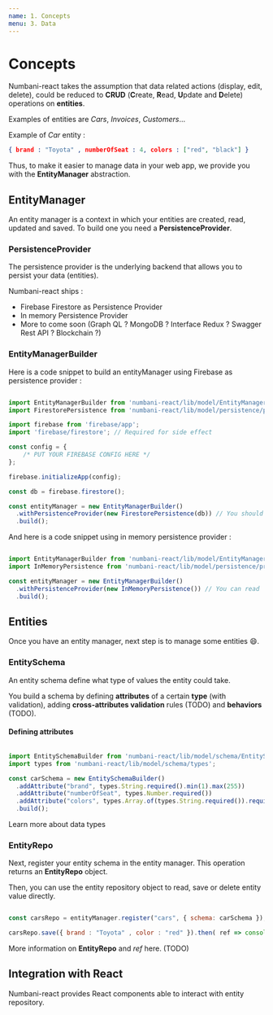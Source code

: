 ```yaml
---
name: 1. Concepts
menu: 3. Data
---
```



# Concepts

Numbani-react takes the assumption that data related actions (display, edit, delete), could be reduced to **CRUD** (**C**reate, **R**ead, **U**pdate and **D**elete) operations on **entities**.

Examples of entities are *Cars*, *Invoices*, *Customers*...

Example of *Car* entity :
```json
{ brand : "Toyota" , numberOfSeat : 4, colors : ["red", "black"] }
```
Thus, to make it easier to manage data in your web app, we provide you with the **EntityManager** abstraction.

## EntityManager

An entity manager is a context in which your entities are created, read, updated and saved. To build one you need a **PersistenceProvider**.

### PersistenceProvider

The persistence provider is the underlying backend that allows you to persist your data (entities).

Numbani-react ships :

- <Link to="/data-provider-firestore">Firebase Firestore as Persistence Provider</Link>
- In memory Persistence Provider
- More to come soon (Graph QL ? MongoDB ? Interface Redux ? Swagger Rest API ? Blockchain ?)


### EntityManagerBuilder

Here is a code snippet to build an entityManager using Firebase as persistence provider :

```javascript

import EntityManagerBuilder from 'numbani-react/lib/model/EntityManagerBuilder';
import FirestorePersistence from 'numbani-react/lib/model/persistence/provider/Firestore';

import firebase from 'firebase/app';
import 'firebase/firestore'; // Required for side effect

const config = {
    /* PUT YOUR FIREBASE CONFIG HERE */
};

firebase.initializeApp(config);

const db = firebase.firestore();

const entityManager = new EntityManagerBuilder()
  .withPersistenceProvider(new FirestorePersistence(db)) // You should read more about configuring FirestorePersistence before using it
  .build();

```
And here is a code snippet using in memory persistence provider :

```javascript

import EntityManagerBuilder from 'numbani-react/lib/model/EntityManagerBuilder';
import InMemoryPersistence from 'numbani-react/lib/model/persistence/provider/InMemory';

const entityManager = new EntityManagerBuilder()
  .withPersistenceProvider(new InMemoryPersistence()) // You can read  more about configuring InMemoryPersistence before using it
  .build();

```

## Entities

Once you have an entity manager, next step is to manage some entities 😄.

### EntitySchema

An entity schema define what type of values the entity could take.

You build a schema by defining **attributes** of a certain **type** (with validation), adding **cross-attributes validation** rules (TODO) and **behaviors** (TODO).

#### Defining attributes

```javascript

import EntitySchemaBuilder from 'numbani-react/lib/model/schema/EntitySchemaBuilder';
import types from 'numbani-react/lib/model/schema/types';

const carSchema = new EntitySchemaBuilder()
  .addAttribute("brand", types.String.required().min(1).max(255))
  .addAttribute("numberOfSeat", types.Number.required())
  .addAttribute("colors", types.Array.of(types.String.required()).required())
  .build();

```


<Link to="/data-types">Learn more about data types</Link>

### EntityRepo

Next, register your entity schema in the entity manager. This operation returns an **EntityRepo** object.

Then, you can use the entity repository object to read, save or delete entity value directly.

```javascript

const carsRepo = entityManager.register("cars", { schema: carSchema });

carsRepo.save({ brand : "Toyota" , color : "red" }).then( ref => console.log(`New car saved at ref : ${ref}`));

```

More information on **EntityRepo** and *ref* here. (TODO)

## Integration with React

Numbani-react provides React components able to interact with entity repository.